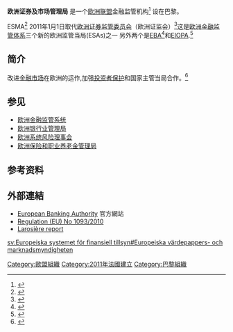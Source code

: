 
'''欧洲证券及市场管理局''' 是一个[[欧洲联盟|欧洲联盟]]金融监管机构<ref>{{cite web |url=http://europa.eu/rapid/pressReleasesAction.do?reference=MEMO/11/1&format=HTML&aged=0&language=EN&guiLanguage=enn |title=EUROPA – Press Releases – A turning point for the European financial sector |publisher=Europa.eu |date=1 January 2011 |accessdate=24 April 2011 |archive-date=2020-03-14 |archive-url=https://web.archive.org/web/20200314011340/https://ec.europa.eu/commission/presscorner/detail/en/MEMO_11_1 |dead-url=no }}</ref> 设在巴黎。

ESMA<ref>{{cite web |url=http://www.esma.europa.eu |title=ESMA |publisher=Esma.europa.eu |date=1 January 2011 |accessdate=24 April 2011 |deadurl=yes |archiveurl=https://www.webcitation.org/6ARueH63F?url=http://www.esma.europa.eu/ |archivedate=2012年9月5日 }}</ref> 2011年1月1日取代[[欧洲证券监管委员会|欧洲证券监管委员会]]（欧洲证监会）<ref>{{cite web |url=http://www.esma.europa.eu/popup2.php?id=7331 |title=[ESMA] – Document |publisher=Esma.europa.eu |date= |accessdate=24 April 2011 |deadurl=yes |archiveurl=https://web.archive.org/web/20110720161724/http://www.esma.europa.eu/popup2.php?id=7331 |archivedate=2011年7月20日 }}</ref>这是[[欧洲金融监管体系|欧洲金融监管体系]]三个新的欧洲监管当局(ESAs)之一 另外两个是[[欧洲银行管理局|EBA]]<ref>{{cite web |url=http://www.eba.europa.eu |title=European Banking Authority – EBA – Home |publisher=Eba.europa.eu |date= |accessdate=24 April 2011 |archive-date=2011-03-10 |archive-url=https://web.archive.org/web/20110310155000/http://www.eba.europa.eu/ |dead-url=no }}</ref>和[[欧洲保险和职业养老金管理局|EIOPA]].<ref>{{cite web |url=http://www.eiopa.europa.eu |title=EIOPA: Home |publisher=Eiopa.europa.eu |date= |accessdate=24 April 2011 |archive-date=2019-06-30 |archive-url=https://web.archive.org/web/20190630053837/https://eiopa.europa.eu/ |dead-url=yes }}</ref>

==简介== 
改进[[金融市场|金融市场]]在欧洲的运作,加强[[投资者保护|投资者保护]]和国家主管当局合作。<ref>{{cite web |url=http://www.esma.europa.eu/index.php?page=cesrinshort&mac=0&id= |title=ESMA [European Securities and Markets Authority] |publisher=Esma.europa.eu |date= |accessdate=24 April 2011 |archive-date=2011-05-02 |archive-url=https://web.archive.org/web/20110502172642/http://www.esma.europa.eu/index.php?page=cesrinshort&mac=0&id= |dead-url=no }}</ref>  

==参见== 
* [[欧洲金融监管系统|欧洲金融监管系统]] 
* [[欧洲银行业管理局|欧洲银行业管理局]] 
* [[欧洲系统风险理事会|欧洲系统风险理事会]] 
* [[欧洲保险和职业养老金管理局|欧洲保险和职业养老金管理局]] 

==参考资料== 
{{reflist}}

==外部連結==
* [http://www.eba.europa.eu/ European Banking Authority] {{Wayback|url=http://www.eba.europa.eu/ |date=20110310155000 }}官方網站
* [http://eur-lex.europa.eu/LexUriServ/LexUriServ.do?uri=OJ:L:2010:331:0012:0047:EN:PDF Regulation (EU) No 1093/2010] {{Wayback|url=http://eur-lex.europa.eu/LexUriServ/LexUriServ.do?uri=OJ:L:2010:331:0012:0047:EN:PDF |date=20110720161243 }}
* [http://ec.europa.eu/internal_market/finances/docs/de_larosiere_report_en.pdf Larosière report] {{Wayback|url=http://ec.europa.eu/internal_market/finances/docs/de_larosiere_report_en.pdf |date=20180305171835 }}

{{DEFAULTSORT:European Securities And Markets Authority}}
[[Category:歐盟組織|Category:歐盟組織]]
[[Category:2011年法國建立|Category:2011年法國建立]]
[[Category:巴黎組織|Category:巴黎組織]]

{{EU-stub}}

[[sv:Europeiska_systemet_för_finansiell_tillsyn#Europeiska_värdepappers-_och_marknadsmyndigheten|sv:Europeiska systemet för finansiell tillsyn#Europeiska värdepappers- och marknadsmyndigheten]]
